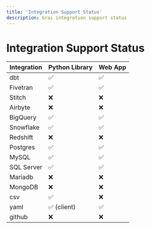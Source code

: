 ```yaml
---
title: 'Integration Support Status'
description: Grai integration support status
---
```


# Integration Support Status


| Integration   | Python Library  | Web App |
| ------------- | --------------- | ------- |
| dbt           | ✅              | ✅      |
| Fivetran      | ✅              | ✅      |
| Stitch        | ❌              | ❌      |
| Airbyte       | ❌              | ❌      |
| BigQuery      | ✅              | ✅      |
| Snowflake     | ✅              | ✅      |
| Redshift      | ❌              | ❌      |
| Postgres      | ✅              | ✅      |
| MySQL         | ✅              | ✅      |
| SQL Server    | ✅              | ✅      |
| Mariadb       | ❌              | ❌      |
| MongoDB       | ❌              | ❌      |
| csv           | ✅              | ❌      |
| yaml          | ✅ (client)     | ✅      |
| github        | ❌              | ❌      |
